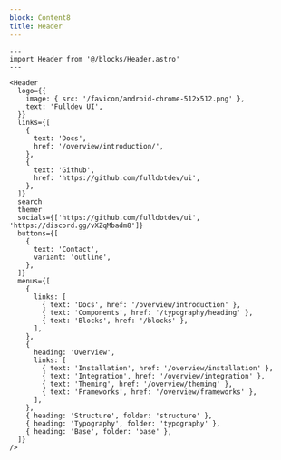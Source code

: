 ```yaml
---
block: Content8
title: Header
---
```


```astro live
---
import Header from '@/blocks/Header.astro'
---

<Header
  logo={{
    image: { src: '/favicon/android-chrome-512x512.png' },
    text: 'Fulldev UI',
  }}
  links={[
    {
      text: 'Docs',
      href: '/overview/introduction/',
    },
    {
      text: 'Github',
      href: 'https://github.com/fulldotdev/ui',
    },
  ]}
  search
  themer
  socials={['https://github.com/fulldotdev/ui', 'https://discord.gg/vXZqMbadm8']}
  buttons={[
    {
      text: 'Contact',
      variant: 'outline',
    },
  ]}
  menus={[
    {
      links: [
        { text: 'Docs', href: '/overview/introduction' },
        { text: 'Components', href: '/typography/heading' },
        { text: 'Blocks', href: '/blocks' },
      ],
    },
    {
      heading: 'Overview',
      links: [
        { text: 'Installation', href: '/overview/installation' },
        { text: 'Integration', href: '/overview/integration' },
        { text: 'Theming', href: '/overview/theming' },
        { text: 'Frameworks', href: '/overview/frameworks' },
      ],
    },
    { heading: 'Structure', folder: 'structure' },
    { heading: 'Typography', folder: 'typography' },
    { heading: 'Base', folder: 'base' },
  ]}
/>
```
